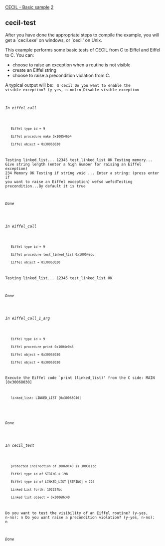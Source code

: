 [[Property:title|CECIL - Basic sample]]
[[Property:weight|2]]
==cecil-test==

After you have done the appropriate steps to compile the example, you will get a `cecil.exe' on windows, or `cecil' on Unix. 

This example performs some basic tests of CECIL from C to Eiffel and Eiffel to C. You can:
* choose to raise an exception when a routine is not visible
* create an Eiffel string
* choose to raise a precondition violation from C. 



A typical output will be:
<code>
$ cecil
Do you want to enable the visible exception? (y-yes, n-no):n
Disable visible exception

====== In eiffel_call ======
	Eiffel type id = 9
	Eiffel procedure make 0x100546b4
	Eiffel object = 0x30068030
Testing linked_list...
12345
test_linked_list OK
Testing memory...
Give string length (enter a high number for raising an Eiffel exception)
234
Memory OK
Testing if string void ...
Enter a string: (press enter if you want to raise an Eiffel exception)
wefsd
wefsdTesting precondition...By default it is true

====== Done ======

====== In eiffel_call ======
	Eiffel type id = 9
	Eiffel procedure test_linked_list 0x10054ebc
	Eiffel object = 0x30068030
Testing linked_list...
12345
test_linked_list OK

====== Done ======

====== In eiffel_call_1_arg ======
	Eiffel type id = 9
	Eiffel procedure print 0x1004e0a8
	Eiffel object = 0x30068030
	Eiffel object = 0x30068030
Execute the Eiffel code `print (linked_list)' from the C side:
MAIN [0x30068030]
	linked_list: LINKED_LIST [0x30068C40]
	
====== Done ======

====== In cecil_test ======
	protected indirection of 30068c40 is 300311bc
	Eiffel type id of STRING = 198
	Eiffel type id of LINKED_LIST [STRING] = 224
	Linked List forth: 10222fbc
	Linked list object = 0x30068c40
Do you want to test the visibility of an Eiffel routine? (y-yes, n-no):
n
Do you want raise a precondition violation? (y-yes, n-no):
n

====== Done ======
</code>




